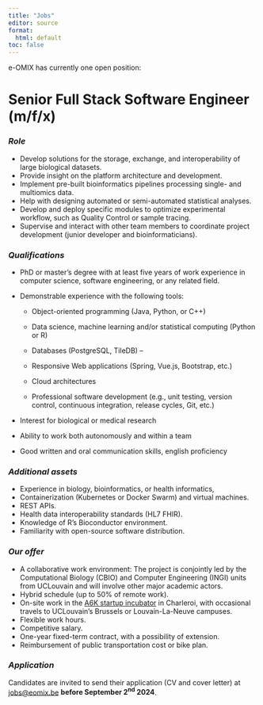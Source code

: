 ```yaml
---
title: "Jobs"
editor: source
format: 
  html: default
toc: false
---
```


e-OMIX has currently one open position:

# **Senior Full Stack Software Engineer (m/f/x)**

### *Role*

-   Develop solutions for the storage, exchange, and interoperability of large biological datasets.
-   Provide insight on the platform architecture and development.
-   Implement pre-built bioinformatics pipelines processing single- and multiomics data.
-   Help with designing automated or semi-automated statistical analyses.
-   Develop and deploy specific modules to optimize experimental workflow, such as Quality Control or sample tracing.
-   Supervise and interact with other team members to coordinate project development (junior developer and bioinformaticians).

### *Qualifications*

-   PhD or master’s degree with at least five years of work experience in computer science, software engineering, or any related field.

-   Demonstrable experience with the following tools:

    -   Object-oriented programming (Java, Python, or C++)

    -   Data science, machine learning and/or statistical computing (Python or R)

    -   Databases (PostgreSQL, TileDB) –

    -   Responsive Web applications (Spring, Vue.js, Bootstrap, etc.)

    -   Cloud architectures

    -   Professional software development (e.g., unit testing, version control, continuous integration, release cycles, Git, etc.)

-   Interest for biological or medical research

-   Ability to work both autonomously and within a team

-   Good written and oral communication skills, english proficiency

### *Additional assets*

-   Experience in biology, bioinformatics, or health informatics,
-   Containerization (Kubernetes or Docker Swarm) and virtual machines.
-   REST APIs.
-   Health data interoperability standards (HL7 FHIR).
-   Knowledge of R’s Bioconductor environment.
-   Familiarity with open-source software distribution.

### *Our offer*

-   A collaborative work environment: The project is conjointly led by the Computational Biology (CBIO) and Computer Engineering (INGI) units from UCLouvain and will involve other major academic actors.
-   Hybrid schedule (up to 50% of remote work).
-   On-site work in the [A6K startup incubator](https://www.a6k.be) in Charleroi, with occasional travels to UCLouvain’s Brussels or Louvain-La-Neuve campuses.
-   Flexible work hours.
-   Competitive salary.
-   One-year fixed-term contract, with a possibility of extension.
-   Reimbursement of public transportation cost or bike plan.

### *Application*

Candidates are invited to send their application (CV and cover letter) at [jobs\@eomix.be](mailto:jobs@eomix.be) **before September 2^nd^ 2024**.
